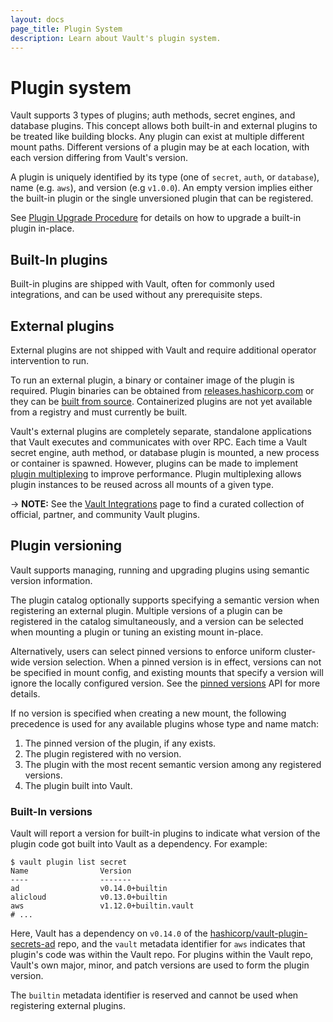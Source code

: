 ```yaml
---
layout: docs
page_title: Plugin System
description: Learn about Vault's plugin system.
---
```



# Plugin system

Vault supports 3 types of plugins; auth methods, secret engines, and database
plugins. This concept allows both built-in and external plugins to be treated
like building blocks. Any plugin can exist at multiple different mount paths.
Different versions of a plugin may be at each location, with each version differing
from Vault's version.

A plugin is uniquely identified by its type (one of `secret`, `auth`, or
`database`), name (e.g. `aws`), and version (e.g `v1.0.0`). An empty version
implies either the built-in plugin or the single unversioned plugin that can
be registered.

See [Plugin Upgrade Procedure](/vault/docs/upgrading/plugins#plugin-upgrade-procedure)
for details on how to upgrade a built-in plugin in-place.

## Built-In plugins

Built-in plugins are shipped with Vault, often for commonly used integrations,
and can be used without any prerequisite steps.

## External plugins

External plugins are not shipped with Vault and require additional operator
intervention to run.

To run an external plugin, a binary or container image of the plugin is required. Plugin
binaries can be obtained from [releases.hashicorp.com](https://releases.hashicorp.com/)
or they can be [built from source](/vault/docs/plugins/plugin-development#building-a-plugin-from-source).
Containerized plugins are not yet available from a registry and must currently
be built.

Vault's external plugins are completely separate, standalone applications that
Vault executes and communicates with over RPC. Each time a Vault secret engine,
auth method, or database plugin is mounted, a new process or container is spawned. However,
plugins can be made to implement [plugin multiplexing](/vault/docs/plugins/plugin-architecture#plugin-multiplexing)
to improve performance. Plugin multiplexing allows plugin instances to be
reused across all mounts of a given type.

-> **NOTE:** See the [Vault Integrations](/vault/integrations) page to find a
curated collection of official, partner, and community Vault plugins. 

## Plugin versioning

Vault supports managing, running and upgrading plugins using semantic version
information.

The plugin catalog optionally supports specifying a semantic version when
registering an external plugin. Multiple versions of a plugin can be registered
in the catalog simultaneously, and a version can be selected when mounting a
plugin or tuning an existing mount in-place.

Alternatively, users can select pinned versions to enforce uniform cluster-wide
version selection. When a pinned version is in effect, versions can not be
specified in mount config, and existing mounts that specify a version will
ignore the locally configured version. See the
[pinned versions](/vault/api-docs/system/plugins-pins) API for more details.

If no version is specified when creating a new mount, the following precedence is used
for any available plugins whose type and name match:

1. The pinned version of the plugin, if any exists.
1. The plugin registered with no version.
1. The plugin with the most recent semantic version among any registered versions.
1. The plugin built into Vault.

### Built-In versions

Vault will report a version for built-in plugins to indicate what version of the
plugin code got built into Vault as a dependency. For example:

```shell-session
$ vault plugin list secret
Name                Version
----                -------
ad                  v0.14.0+builtin
alicloud            v0.13.0+builtin
aws                 v1.12.0+builtin.vault
# ...
```

Here, Vault has a dependency on `v0.14.0` of the [hashicorp/vault-plugin-secrets-ad](https://github.com/hashicorp/vault-plugin-secrets-ad)
repo, and the `vault` metadata identifier for `aws` indicates that plugin's code was
within the Vault repo. For plugins within the Vault repo, Vault's own major, minor,
and patch versions are used to form the plugin version.

The `builtin` metadata identifier is reserved and cannot be used when registering
external plugins.
